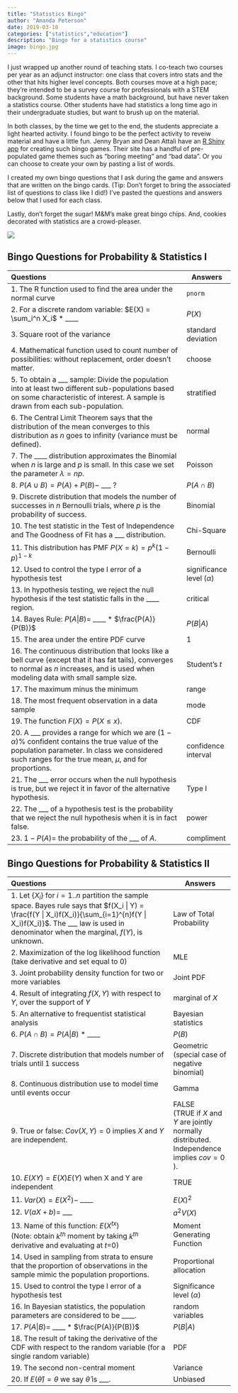 ```yaml
---
title: "Statistics Bingo"
author: "Amanda Peterson"
date: 2019-03-10
categories: ["statistics","education"]
description: "Bingo for a statistics course"
image: bingo.jpg
---
```


I just wrapped up another round of teaching stats. I co-teach two courses per year as an adjunct instructor: one class that covers intro stats and the other that hits higher level concepts. Both courses move at a high pace; they're intended to be a survey course for professionals with a STEM background. Some students have a math background, but have never taken a statistics course. Other students have had statistics a long time ago in their undergraduate studies, but want to brush up on the material.

In both classes, by the time we get to the end, the students appreciate a light hearted activity. I found bingo to be the perfect activity to reveiw material and have a little fun. Jenny Bryan and Dean Attali have an [R Shiny app](https://daattali.com/shiny/bingo/) for creating such bingo games. Their site has a handful of pre-populated game themes such as "boring meeting" and "bad data". Or you can choose to create your own by pasting a list of words.

I created my own bingo questions that I ask during the game and answers that are written on the bingo cards. (Tip: Don't forget to bring the associated list of questions to class like I did!) I've pasted the questions and answers below that I used for each class.

Lastly, don't forget the sugar! M&M's make great bingo chips. And, cookies decorated with statistics are a crowd-pleaser.

![](rstats_cookies.jpg){fig-alt="cookies" fig-align="center"}

## Bingo Questions for Probability & Statistics I

| Questions                                                                                                                                                                                                      | Answers                       |
|:---------------------------------------------------------------------------------------------------------------------------------------------------------------------------------------------------------------|-------------------------------|
| 1\. The R function used to find the area under the normal curve                                                                                                                                                | `pnorm`                       |
| 2\. For a discrete random variable: $E(X) = \sum_i^n X_i$ \* \_\_\_\_                                                                                                                                          | $P(X)$                        |
| 3\. Square root of the variance                                                                                                                                                                                | standard deviation            |
| 4\. Mathematical function used to count number of possibilities: without replacement, order doesn't matter.                                                                                                    | choose                        |
| 5\. To obtain a \_\_\_ sample: Divide the population into at least two different sub-populations based on some characteristic of interest. A sample is drawn from each sub-population.                         | stratified                    |
| 6\. The Central Limit Theorem says that the distribution of the mean converges to this distribution as $n$ goes to infinity (variance must be defined).                                                        | normal                        |
| 7\. The \_\_\_\_ distribution approximates the Binomial when $n$ is large and $p$ is small. In this case we set the parameter $\lambda=np$.                                                                    | Poisson                       |
| 8\. $P(A \cup B) = P(A) + P(B) -$ \_\_\_ ?                                                                                                                                                                     | $P(A \cap B)$                 |
| 9\. Discrete distribution that models the number of successes in $n$ Bernoulli trials, where $p$ is the probability of success.                                                                                | Binomial                      |
| 10\. The test statistic in the Test of Independence and The Goodness of Fit has a \_\_\_ distribution.                                                                                                         | Chi-Square                    |
| 11\. This distribution has PMF $P(X=k) = p^k(1-p)^{1-k}$                                                                                                                                                       | Bernoulli                     |
| 12\. Used to control the type I error of a hypothesis test                                                                                                                                                     | significance level ($\alpha$) |
| 13\. In hypothesis testing, we reject the null hypothesis if the test statistic falls in the \_\_\_\_ region.                                                                                                  | critical                      |
| 14\. Bayes Rule: $P(A | B) =$ \_\_\_\_ \* $\frac{P(A)}{P(B)}$                                                                                                                                                  | $P(B | A)$                    |
| 15\. The area under the entire PDF curve                                                                                                                                                                       | 1                             |
| 16\. The continuous distribution that looks like a bell curve (except that it has fat tails), converges to normal as $n$ increases, and is used when modeling data with small sample size.                     | Student's $t$                 |
| 17\. The maximum minus the minimum                                                                                                                                                                             | range                         |
| 18\. The most frequent observation in a data sample                                                                                                                                                            | mode                          |
| 19\. The function $F(X) = P(X \le x)$.                                                                                                                                                                         | CDF                           |
| 20\. A \_\_\_ provides a range for which we are $(1-\alpha)$% confident contains the true value of the population parameter. In class we considered such ranges for the true mean, $\mu$, and for proportions. | confidence interval           |
| 21\. The \_\_\_ error occurs when the null hypothesis is true, but we reject it in favor of the alternative hypothesis.                                                                                        | Type I                        |
| 22\. The \_\_\_ of a hypothesis test is the probability that we reject the null hypothesis when it is in fact false.                                                                                           | power                         |
| 23\. $1 - P(A) =$ the probability of the \_\_\_ of $A$.                                                                                                                                                        | compliment                    |

## Bingo Questions for Probability & Statistics II

+------------------------------------------------------------------------------------------------------------------------------------------------------------------------------------------------------------------------------------+----------------------------------------------------------------------------------------+
| Questions                                                                                                                                                                                                                          | Answers                                                                                |
+:===================================================================================================================================================================================================================================+========================================================================================+
| 1\. Let {$X_i$} for $i=1..n$ partition the sample space. Bayes rule says that $f(X_i | Y) = \frac{f(Y | X_i)f(X_i)}{\sum_{i=1}^{n}f(Y | X_i)f(X_i)}$. The \_\_\_ law is used in denominator when the marginal, $f(Y)$, is unknown. | Law of Total Probability                                                               |
+------------------------------------------------------------------------------------------------------------------------------------------------------------------------------------------------------------------------------------+----------------------------------------------------------------------------------------+
| 2\. Maximization of the log likelihood function (take derivative and set equal to 0)                                                                                                                                               | MLE                                                                                    |
+------------------------------------------------------------------------------------------------------------------------------------------------------------------------------------------------------------------------------------+----------------------------------------------------------------------------------------+
| 3\. Joint probability density function for two or more variables                                                                                                                                                                   | Joint PDF                                                                              |
+------------------------------------------------------------------------------------------------------------------------------------------------------------------------------------------------------------------------------------+----------------------------------------------------------------------------------------+
| 4\. Result of integrating $f(X,Y)$ with respect to $Y$, over the support of $Y$                                                                                                                                                    | marginal of $X$                                                                        |
+------------------------------------------------------------------------------------------------------------------------------------------------------------------------------------------------------------------------------------+----------------------------------------------------------------------------------------+
| 5\. An alternative to frequentist statistical analysis                                                                                                                                                                             | Bayesian statistics                                                                    |
+------------------------------------------------------------------------------------------------------------------------------------------------------------------------------------------------------------------------------------+----------------------------------------------------------------------------------------+
| 6\. $P(A \cap B) = P(A | B)$ \* \_\_\_\_                                                                                                                                                                                           | $P(B)$                                                                                 |
+------------------------------------------------------------------------------------------------------------------------------------------------------------------------------------------------------------------------------------+----------------------------------------------------------------------------------------+
| 7\. Discrete distribution that models number of trials until 1 success                                                                                                                                                             | Geometric (special case of negative binomial)                                          |
+------------------------------------------------------------------------------------------------------------------------------------------------------------------------------------------------------------------------------------+----------------------------------------------------------------------------------------+
| 8\. Continuous distribution use to model time until events occur                                                                                                                                                                   | Gamma                                                                                  |
+------------------------------------------------------------------------------------------------------------------------------------------------------------------------------------------------------------------------------------+----------------------------------------------------------------------------------------+
| 9\. True or false: $Cov(X,Y)=0$ implies $X$ and $Y$ are independent.                                                                                                                                                               | FALSE\                                                                                 |
|                                                                                                                                                                                                                                    | (TRUE if $X$ and $Y$ are jointly normally distributed. Independence implies $cov=0$ ). |
+------------------------------------------------------------------------------------------------------------------------------------------------------------------------------------------------------------------------------------+----------------------------------------------------------------------------------------+
| 10\. $E(XY) = E(X)E(Y)$ when X and Y are independent                                                                                                                                                                               | TRUE                                                                                   |
+------------------------------------------------------------------------------------------------------------------------------------------------------------------------------------------------------------------------------------+----------------------------------------------------------------------------------------+
| 11\. $Var(X) = E(X^2) -$ \_\_\_\_                                                                                                                                                                                                  | $E(X)^2$                                                                               |
+------------------------------------------------------------------------------------------------------------------------------------------------------------------------------------------------------------------------------------+----------------------------------------------------------------------------------------+
| 12\. $V(aX+b) =$ \_\_\_                                                                                                                                                                                                            | $a^2V(X)$                                                                              |
+------------------------------------------------------------------------------------------------------------------------------------------------------------------------------------------------------------------------------------+----------------------------------------------------------------------------------------+
| 13\. Name of this function: $E(X^{tx})$\                                                                                                                                                                                           | Moment Generating Function                                                             |
| (Note: obtain $k^{th}$ moment by taking $k^{th}$ derivative and evaluating at $t$=0)                                                                                                                                               |                                                                                        |
+------------------------------------------------------------------------------------------------------------------------------------------------------------------------------------------------------------------------------------+----------------------------------------------------------------------------------------+
| 14\. Used in sampling from strata to ensure that the proportion of observations in the sample mimic the population proportions.                                                                                                    | Proportional allocation                                                                |
+------------------------------------------------------------------------------------------------------------------------------------------------------------------------------------------------------------------------------------+----------------------------------------------------------------------------------------+
| 15\. Used to control the type I error of a hypothesis test                                                                                                                                                                         | Significance level ($\alpha$)                                                          |
+------------------------------------------------------------------------------------------------------------------------------------------------------------------------------------------------------------------------------------+----------------------------------------------------------------------------------------+
| 16\. In Bayesian statistics, the population parameters are considered to be \_\_\_\_.                                                                                                                                              | random variables                                                                       |
+------------------------------------------------------------------------------------------------------------------------------------------------------------------------------------------------------------------------------------+----------------------------------------------------------------------------------------+
| 17\. $P(A | B) =$ \_\_\_\_ \* $\frac{P(A)}{P(B)}$                                                                                                                                                                                  | $P(B | A)$                                                                             |
+------------------------------------------------------------------------------------------------------------------------------------------------------------------------------------------------------------------------------------+----------------------------------------------------------------------------------------+
| 18\. The result of taking the derivative of the CDF with respect to the random variable (for a single random variable)                                                                                                             | PDF                                                                                    |
+------------------------------------------------------------------------------------------------------------------------------------------------------------------------------------------------------------------------------------+----------------------------------------------------------------------------------------+
| 19\. The second non-central moment                                                                                                                                                                                                 | Variance                                                                               |
+------------------------------------------------------------------------------------------------------------------------------------------------------------------------------------------------------------------------------------+----------------------------------------------------------------------------------------+
| 20\. If $E(\hat{\theta}) = \theta$ we say $\hat{\theta}$ is \_\_\_.                                                                                                                                                                | Unbiased                                                                               |
+------------------------------------------------------------------------------------------------------------------------------------------------------------------------------------------------------------------------------------+----------------------------------------------------------------------------------------+
